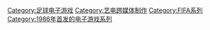 [[Category:足球电子游戏|Category:足球电子游戏]]
[[Category:艺电跨媒体制作|Category:艺电跨媒体制作]]
[[Category:FIFA系列|Category:FIFA系列]]
[[Category:1986年首发的电子游戏系列|Category:1986年首发的电子游戏系列]]